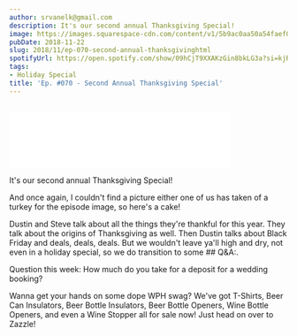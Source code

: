```yaml
---
author: srvanelk@gmail.com
description: It's our second annual Thanksgiving Special!
image: https://images.squarespace-cdn.com/content/v1/5b9ac0aa50a54faef024c950/1574376374522-CMP5LOD42R3T3SJXIC5Y/SECOND+ANNUAL+THANKSGIVING+SPECIAL.jpeg?format=original
pubDate: 2018-11-22
slug: 2018/11/ep-070-second-annual-thanksgivinghtml
spotifyUrl: https://open.spotify.com/show/09hCjT9XXAKzGin8bkLG3a?si=kjRZvQ1JTb6Ov3HVzSSlWA
tags:
- Holiday Special
title: 'Ep. #070 - Second Annual Thanksgiving Special'
---
```


<figure>
  <img src="https://images.squarespace-cdn.com/content/v1/5b9ac0aa50a54faef024c950/1574376374522-CMP5LOD42R3T3SJXIC5Y/SECOND+ANNUAL+THANKSGIVING+SPECIAL.jpeg?format=original" alt="" />
</figure>
<iframe class="embedly-embed" src="//cdn.embedly.com/widgets/media.html?src=https%3A%2F%2Fanchor.fm%2Fweddingphotohangover%2Fembed%2Fepisodes%2FEp--070---Second-Annual-Thanksgiving-Special-e2kdpd&url=https%3A%2F%2Fanchor.fm%2Fweddingphotohangover%2Fepisodes%2FEp--070---Second-Annual-Thanksgiving-Special-e2kdpd&image=https%3A%2F%2Fd3t3ozftmdmh3i.cloudfront.net%2Fproduction%2Fpodcast_uploaded_episode400%2F805714%2F805714-1542830396684-7c25e377ac1bf.jpg&key=61d05c9d54e8455ea7a9677c366be814&type=text%2Fhtml&schema=anchor&wmode=opaque" width="400" height="102" scrolling="no" frameborder="0" allow="autoplay; fullscreen" allowfullscreen="true"></iframe>

It's our second annual Thanksgiving Special!

And once again, I couldn't find a picture either one of us has taken of a turkey for the episode image, so here's a cake!

Dustin and Steve talk about all the things they're thankful for this year. They talk about the origins of Thanksgiving as well. Then Dustin talks about Black Friday and deals, deals, deals. But we wouldn't leave ya'll high and dry, not even in a holiday special, so we do transition to some ## Q&A:.

Question this week: How much do you take for a deposit for a wedding booking?

Wanna get your hands on some dope WPH swag? We've got T-Shirts, Beer Can Insulators, Beer Bottle Insulators, Beer Bottle Openers, Wine Bottle Openers, and even a Wine Stopper all for sale now! Just head on over to Zazzle!